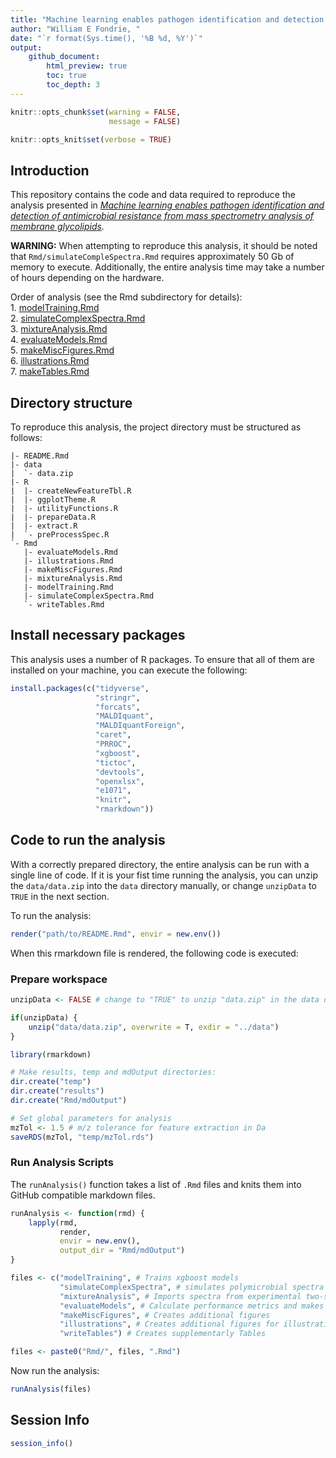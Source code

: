 ```yaml
---
title: "Machine learning enables pathogen identification and detection of antimicrobial resistance from mass spectrometry analysis of membrane glycolipids"
author: "William E Fondrie, "  
date: "`r format(Sys.time(), '%B %d, %Y')`"
output:
    github_document:
        html_preview: true
        toc: true
        toc_depth: 3
---
```


```r
knitr::opts_chunk$set(warning = FALSE, 
                      message = FALSE)

knitr::opts_knit$set(verbose = TRUE)
```


## Introduction
This repository contains the code and data required to reproduce the analysis presented in [*Machine learning enables pathogen identification and detection of antimicrobial resistance from mass spectrometry analysis of membrane glycolipids*]().  

**WARNING:** When attempting to reproduce this analysis, it should be noted that `Rmd/simulateCompleSpectra.Rmd` requires approximately 50 Gb of memory to execute. Additionally, the entire analysis time may take a number of hours depending on the hardware.

Order of analysis (see the Rmd subdirectory for details):  
1. [modelTraining.Rmd](Rmd/mdOutput/modelTraining.md)  
2. [simulateComplexSpectra.Rmd](Rmd/mdOutput/simulateComplexSpectra.md)  
3. [mixtureAnalysis.Rmd](Rmd/mdOutput/mixtureAnalysis.md)  
4. [evaluateModels.Rmd](Rmd/mdOutput/evaluateModels.md)    
5. [makeMiscFigures.Rmd](Rmd/mdOutput/makeMiscFigures.md)  
6. [illustrations.Rmd](Rmd/mdOutput/illustrations.md)  
7. [makeTables.Rmd](Rmd/mdOutput/makeTables.md)

## Directory structure  
To reproduce this analysis, the project directory must be structured as 
follows:  
```{}
|- README.Rmd
|- data
|  `- data.zip
|- R
|  |- createNewFeatureTbl.R
|  |- ggplotTheme.R
|  |- utilityFunctions.R
|  |- prepareData.R
|  |- extract.R
|  `- preProcessSpec.R
`- Rmd
   |- evaluateModels.Rmd
   |- illustrations.Rmd
   |- makeMiscFigures.Rmd
   |- mixtureAnalysis.Rmd
   |- modelTraining.Rmd
   |- simulateComplexSpectra.Rmd
   `- writeTables.Rmd

```

## Install necessary packages  
This analysis uses a number of R packages. To ensure that all of them are installed on your machine, you can execute the following:  
```r
install.packages(c("tidyverse",
                   "stringr",
                   "forcats",
                   "MALDIquant",
                   "MALDIquantForeign",
                   "caret",
                   "PRROC",
                   "xgboost",
                   "tictoc",
                   "devtools",
                   "openxlsx",
                   "e1071",
                   "knitr",
                   "rmarkdown"))
```

## Code to run the analysis 
With a correctly prepared directory, the entire analysis can be run with a single line of code. If it is your fist time running the analysis, you can unzip the `data/data.zip` into the `data` directory manually, or change `unzipData` to `TRUE` in the next section.

To run the analysis:
```r
render("path/to/README.Rmd", envir = new.env())
```

When this rmarkdown file is rendered, the following code is executed:

### Prepare workspace
```r
unzipData <- FALSE # change to "TRUE" to unzip "data.zip" in the data directory

if(unzipData) {
    unzip("data/data.zip", overwrite = T, exdir = "../data")
}

library(rmarkdown)

# Make results, temp and mdOutput directories:
dir.create("temp")
dir.create("results")
dir.create("Rmd/mdOutput")

# Set global parameters for analysis
mzTol <- 1.5 # m/z tolerance for feature extraction in Da
saveRDS(mzTol, "temp/mzTol.rds")
```

### Run Analysis Scripts
The `runAnalysis()` function takes a list of `.Rmd` files and knits them into GitHub compatible markdown files. 
```r
runAnalysis <- function(rmd) {
    lapply(rmd, 
           render,
           envir = new.env(),
           output_dir = "Rmd/mdOutput")
}

files <- c("modelTraining", # Trains xgboost models
           "simulateComplexSpectra", # simulates polymicrobial spectra
           "mixtureAnalysis", # Imports spectra from experimental two-species
           "evaluateModels", # Calculate performance metrics and makes figures
           "makeMiscFigures", # Creates additional figures
           "illustrations", # Creates additional figures for illustrations
           "writeTables") # Creates supplementarly Tables

files <- paste0("Rmd/", files, ".Rmd")
```

Now run the analysis:  
```r
runAnalysis(files)
```

## Session Info
```r
session_info()
```




